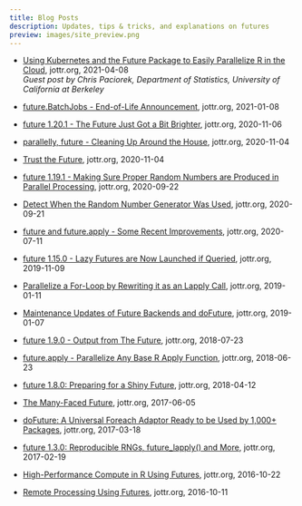 ```yaml
---
title: Blog Posts
description: Updates, tips & tricks, and explanations on futures
preview: images/site_preview.png
---
```


* [Using Kubernetes and the Future Package to Easily Parallelize R in the Cloud ](https://www.jottr.org/2021/04/08/future-and-kubernetes/), jottr.org, 2021-04-08  
  _Guest post by Chris Paciorek, Department of Statistics, University of California at Berkeley_

* [future.BatchJobs - End-of-Life Announcement](https://www.jottr.org/2021/01/08/future.batchjobs-end-of-life-announcement/), jottr.org, 2021-01-08

* [future 1.20.1 - The Future Just Got a Bit Brighter](https://www.jottr.org/2020/11/06/future-1.20.1-the-future-just-got-a-bit-brighter/), jottr.org, 2020-11-06

* [parallelly, future - Cleaning Up Around the House](https://www.jottr.org/2020/11/04/parallelly-future-cleaning-up-around-the-house/), jottr.org, 2020-11-04

* [Trust the Future](https://www.jottr.org/2020/11/04/trust-the-future/), jottr.org, 2020-11-04

* [future 1.19.1 - Making Sure Proper Random Numbers are Produced in Parallel Processing](https://www.jottr.org/2020/09/22/push-for-statical-sound-rng/), jottr.org, 2020-09-22

* [Detect When the Random Number Generator Was Used](https://www.jottr.org/2020/09/21/detect-when-the-random-number-generator-was-used/), jottr.org, 2020-09-21

* [future and future.apply - Some Recent Improvements](https://www.jottr.org/2020/07/11/future-future.apply-recent-improvements/), jottr.org, 2020-07-11

* [future 1.15.0 - Lazy Futures are Now Launched if Queried](https://www.jottr.org/2019/11/09/resolved-launches-lazy-futures/), jottr.org, 2019-11-09

* [Parallelize a For-Loop by Rewriting it as an Lapply Call ](https://www.jottr.org/2019/01/11/parallelize-a-for-loop-by-rewriting-it-as-an-lapply-call/), jottr.org, 2019-01-11

* [Maintenance Updates of Future Backends and doFuture](https://www.jottr.org/2019/01/07/maintenance-updates-of-future-backends-and-dofuture/), jottr.org, 2019-01-07

* [future 1.9.0 - Output from The Future](https://www.jottr.org/2018/07/23/output-from-the-future/), jottr.org, 2018-07-23

* [future.apply - Parallelize Any Base R Apply Function](https://www.jottr.org/2018/06/23/future.apply_1.0.0/), jottr.org, 2018-06-23

* [future 1.8.0: Preparing for a Shiny Future](https://www.jottr.org/2018/04/12/future-results/), jottr.org, 2018-04-12

* [The Many-Faced Future](https://www.jottr.org/2017/06/05/many-faced-future/), jottr.org, 2017-06-05

* [doFuture: A Universal Foreach Adaptor Ready to be Used by 1,000+ Packages](https://www.jottr.org/2017/03/18/dofuture/), jottr.org, 2017-03-18

* [future 1.3.0: Reproducible RNGs, future_lapply() and More](https://www.jottr.org/2017/02/19/future-rng/), jottr.org, 2017-02-19

* [High-Performance Compute in R Using Futures ](https://www.jottr.org/2016/10/22/future-hpc/), jottr.org, 2016-10-22

* [Remote Processing Using Futures](https://www.jottr.org/2016/10/11/future-remotes/), jottr.org, 2016-10-11


